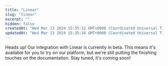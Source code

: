 ```yaml
---
title: "Linear"
slug: "linear"
excerpt: ""
hidden: false
createdAt: "Wed Mar 13 2024 15:35:12 GMT+0000 (Coordinated Universal Time)"
updatedAt: "Wed Mar 13 2024 15:35:34 GMT+0000 (Coordinated Universal Time)"
---
```

Heads up! Our integration with Linear is currently in beta. This means it's available for you to try on our platform, but we're still putting the finishing touches on the documentation. Stay tuned, it's coming soon!
